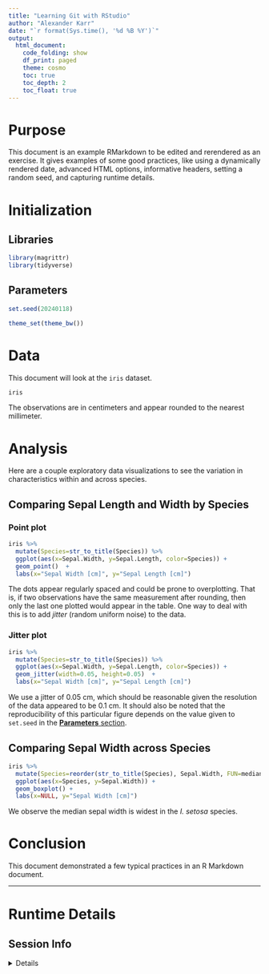 ```yaml
---
title: "Learning Git with RStudio"
author: "Alexander Karr"
date: "`r format(Sys.time(), '%d %B %Y')`"
output: 
  html_document: 
    code_folding: show
    df_print: paged
    theme: cosmo
    toc: true
    toc_depth: 2
    toc_float: true
---
```


# Purpose
This document is an example RMarkdown to be edited and rerendered as an exercise. 
It gives examples of some good practices, like using a dynamically rendered date, 
advanced HTML options, informative headers, setting a random seed, and capturing
runtime details.

<!--
In a real analysis one would explain why this document exists and answer
questions like:
What is trying to be figured out?
How will that be done (or attempted to be done)?
What are the expected outcomes prior to the analysis?
-->

# Initialization
## Libraries
<!--
It is helpful to declare all libraries needed by a document near the top.
One may also want the chunk set to `warning=FALSE`, to avoid extra noise.
-->

```r
library(magrittr)
library(tidyverse)
```

## Parameters
<!--
Values that control what and how data are processed throughout a document are 
useful to keep in one place.
This is a good place to set global theme options.
It is good practice to always declare a random numnber seed, even if unneeded.
-->

```r
set.seed(20240118)

theme_set(theme_bw())
```

# Data
This document will look at the `iris` dataset.

```r
iris
```

The observations are in centimeters and appear rounded to the nearest millimeter.

# Analysis
Here are a couple exploratory data visualizations to see the variation in 
characteristics within and across species.

## Comparing Sepal Length and Width by Species

### Point plot
```r
iris %>%
  mutate(Species=str_to_title(Species)) %>%
  ggplot(aes(x=Sepal.Width, y=Sepal.Length, color=Species)) +
  geom_point()  +
  labs(x="Sepal Width [cm]", y="Sepal Length [cm]")
```

The dots appear regularly spaced and could be prone to overplotting. That is, 
if two observations have the same measurement after rounding, then only the 
last one plotted would appear in the table. One way to deal with this is to add 
*jitter* (random uniform noise) to the data.

### Jitter plot
```r
iris %>%
  mutate(Species=str_to_title(Species)) %>%
  ggplot(aes(x=Sepal.Width, y=Sepal.Length, color=Species)) +
  geom_jitter(width=0.05, height=0.05)  +
  labs(x="Sepal Width [cm]", y="Sepal Length [cm]")
```

We use a jitter of 0.05 cm, which should be reasonable given the resolution of
the data appeared to be 0.1 cm. It should also be noted that the reproducibility
of this particular figure depends on the value given to `set.seed` in the 
[**Parameters** section](#parameters).

## Comparing Sepal Width across Species

```r
iris %>%
  mutate(Species=reorder(str_to_title(Species), Sepal.Width, FUN=median)) %>%
  ggplot(aes(x=Species, y=Sepal.Width)) +
  geom_boxplot() +
  labs(x=NULL, y="Sepal Width [cm]")
```

We observe the median sepal width is widest in the *I. setosa* species.

# Conclusion
This document demonstrated a few typical practices in an R Markdown document.
<!--
In a real analysis, one would clearly state each conclusion and answer 
questions like:
What was found?
Was there anything unexpected?
Are there unanswered questions?
What should be worked on next?
-->

---

# Runtime Details
## Session Info
<details>
```r
sessionInfo()
```
</details>
